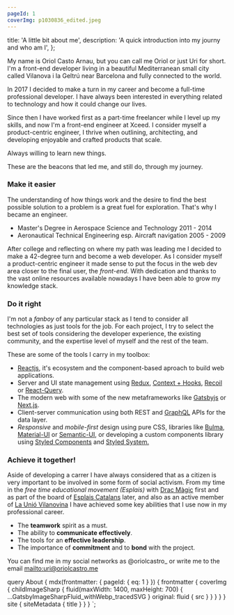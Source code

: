 ```yaml
---
pageId: 1
coverImg: p1030836_edited.jpeg
---
```


  title: 'A little bit about me',
  description: 'A quick introduction into my journy and who am I',
};


My name is Oriol Casto Arnau, but you can call me Oriol or just Uri for short. I'm a front-end developer living in a beautiful Mediterranean small city called Vilanova i la Geltrú near Barcelona and fully connected to the world.

In 2017 I decided to make a turn in my career and become a full-time professional developer. I have always been interested in everything related to technology and how it could change our lives.

Since then I have worked first as a part-time freelancer while I level up my skills, and now I'm a front-end engineer at Xceed. I consider myself a product-centric engineer, I thrive when outlining, architecting, and developing enjoyable and crafted products that scale.

Always willing to learn new things.

These are the beacons that led me, and still do, through my journey.

### Make it easier

The understanding of how things work and the desire to find the best possible solution to a problem is a great fuel for exploration. That's why I became an engineer.

- Master's Degree in Aerospace Science and Technology 2011 - 2014
- Aeronautical Technical Engineering esp. Aircraft navigation 2005 - 2009

After college and reflecting on where my path was leading me I decided to make a 42-degree turn and become a web developer. As I consider myself a product-centric engineer it made sense to put the focus in the web dev area closer to the final user, the _front-end_. With dedication and thanks to the vast online resources available nowadays I have been able to grow my knowledge stack.

### Do it right

I'm not a _fanboy_ of any particular stack as I tend to consider all technologies as just tools for the job. For each project, I try to select the best set of tools considering the developer experience, the existing community, and the expertise level of myself and the rest of the team.

These are some of the tools I carry in my toolbox:

- [Reactjs](https://reactjs.org), it's ecosystem and the component-based aproach to build web applications.
- Server and UI state management using [Redux](https://redux.js.org/), [Context + Hooks](https://reactjs.org/docs/context.html), [Recoil](https://recoiljs.org/) or [React-Query](https://react-query.tanstack.com/).
- The modern web with some of the new metaframeworks like [Gatsbyjs](https://www.gatsbyjs.org/) or [Next.js](https://nextjs.org/).
- Client-server communication using both REST and [GraphQL](https://graphql.org/) APIs for the data layer.
- _Responsive_ and _mobile-first_ design using pure CSS, libraries like [Bulma](https://bulma.io/), [Material-UI](https://material-ui.com/) or [Semantic-UI](https://semantic-ui.com/), or developing a custom components library using [Styled Components](https://www.styled-components.com/) and [Styled System.](https://styled-system.com/)

### Achieve it together!

Aside of developing a carrer I have always considered that as a citizen is very important to be involved in some form of social activism.
From my time in the _free time educational movement (Esplais)_ with [Drac Màgic](http://dracmagic.org/) first and as part of the board of [Esplais Catalans](http://esplac.cat/) later, and also as an active member of [La Unió Vilanovina](http://www.launiovilanovina.cat/) I have achieved some key abilities that I use now in my professional career.

- The **teamwork** spirit as a must.
- The ability to **communicate effectively**.
- The tools for an **effective leadership**.
- The importance of **commitment** and to **bond** with the project.

You can find me in my social networks as @oriolcastro\_ or write me to the email <mailto:uri@oriolcastro.me>

<!-- At the moment I don't take freelancing projects in [OK! Studio](https://www.okstudio.tech/) as I'm working full time in [Xceed](https://xceed.me). -->

<CVButtons />

  query About {
    mdx(frontmatter: { pageId: { eq: 1 } }) {
      frontmatter {
        coverImg {
          childImageSharp {
            fluid(maxWidth: 1400, maxHeight: 700) {
              ...GatsbyImageSharpFluid_withWebp_tracedSVG
            }
            original: fluid {
              src
            }
          }
        }
      }
    }
    site {
      siteMetadata {
        title
      }
    }
  }
`;
